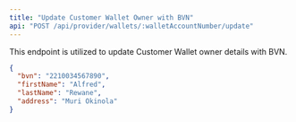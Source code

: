 ```yaml
---
title: "Update Customer Wallet Owner with BVN"
api: "POST /api/provider/wallets/:walletAccountNumber/update"
---
```


This endpoint is utilized to update Customer Wallet owner details with BVN.

<RequestExample>

```json Request
{
  "bvn": "2210034567890",
  "firstName": "Alfred",
  "lastName": "Rewane",
  "address": "Muri Okinola"
}
```

</RequestExample>
